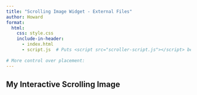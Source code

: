 ```yaml
---
title: "Scrolling Image Widget - External Files"
author: Howard
format: 
  html:
    css: style.css
    include-in-header:
      - index.html
      - script.js  # Puts <script src="scroller-script.js"></script> before </body>
    
# More control over placement:
---
```


## My Interactive Scrolling Image



